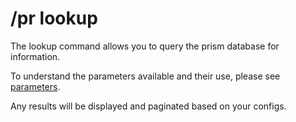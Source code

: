 
# /pr lookup

<Command command="lookup (parameters)" alias="l" />

The lookup command allows you to query the prism database for information.

To understand the parameters available and their use, please see [parameters](/parameters).

Any results will be displayed and paginated based on your configs.
